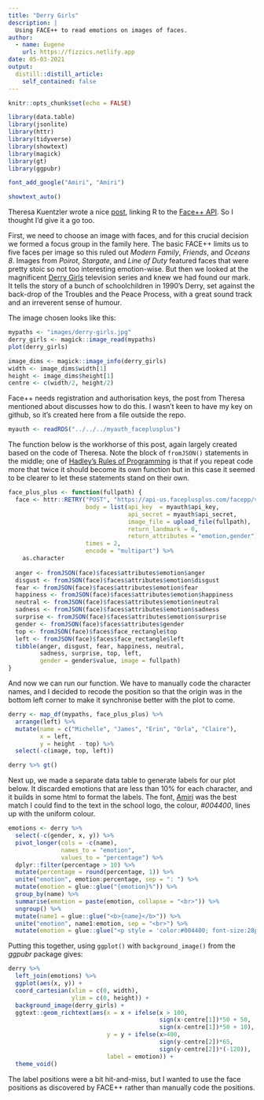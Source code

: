 ```yaml
---
title: "Derry Girls"
description: |
  Using FACE++ to read emotions on images of faces.
author:
  - name: Eugene
    url: https://fizzics.netlify.app
date: 05-03-2021
output:
  distill::distill_article:
    self_contained: false
---
```


<style>
  br {
        line-height: 50%;
     }
</style> 

```r
knitr::opts_chunk$set(echo = FALSE)

library(data.table)
library(jsonlite)
library(httr)
library(tidyverse)
library(showtext)
library(magick)
library(gt)
library(ggpubr)

font_add_google("Amiri", "Amiri")

showtext_auto()
```

Theresa Kuentzler wrote a nice [post](# https://www.mzes.uni-mannheim.de/socialsciencedatalab/article/extracting-emotions), linking R to the [Face++ API](https://www.faceplusplus.com/). So I thought I'd give it a go too.

First, we need to choose an image with faces, and for this crucial decision we formed a focus group in the family here. The basic FACE++ limits us to five faces per image so this ruled out _Modern Family_, _Friends_, and _Oceans 8_. Images from _Poirot_, _Stargate_, and _Line of Duty_ featured faces that were pretty stoic so not too interesting emotion-wise. But then we looked at the magnificent [Derry Girls](https://en.wikipedia.org/wiki/Derry_Girls) television series and knew we had found our mark. It tells the story of a bunch of schoolchildren in 1990's Derry, set against the back-drop of the Troubles and the Peace Process, with a great sound track and an irreverent sense of humour.

The image chosen looks like this:

```r
mypaths <- "images/derry-girls.jpg"
derry_girls <- magick::image_read(mypaths)
plot(derry_girls)
```

```r
image_dims <- magick::image_info(derry_girls)
width <- image_dims$width[1]
height <- image_dims$height[1]
centre <- c(width/2, height/2)
```

Face++ needs registration and authorisation keys, the post from Theresa mentioned about discusses how to do this. I wasn't keen to have my key on github, so it's created here from a file outside the repo.

```r
myauth <- readRDS("../../../myauth_faceplusplus")
```

The function below is the workhorse of this post, again largely created based on the code of Theresa. Note the block of `fromJSON()` statements in the middle; one of [Hadley's Rules of Programming](https://r4ds.had.co.nz/functions.html) is that if you repeat code more that twice it should become its own function but in this case it seemed to be clearer to let these statements stand on their own.

```r
face_plus_plus <- function(fullpath) {
  face <- httr::RETRY("POST", "https://api-us.faceplusplus.com/facepp/v3/detect",
                      body = list(api_key  = myauth$api_key,
                                  api_secret = myauth$api_secret,
                                  image_file = upload_file(fullpath),
                                  return_landmark = 0,
                                  return_attributes = "emotion,gender"),
                      times = 2, 
                      encode = "multipart") %>% 
    as.character
  
  anger <- fromJSON(face)$faces$attributes$emotion$anger
  disgust <- fromJSON(face)$faces$attributes$emotion$disgust
  fear <- fromJSON(face)$faces$attributes$emotion$fear
  happiness <- fromJSON(face)$faces$attributes$emotion$happiness
  neutral <- fromJSON(face)$faces$attributes$emotion$neutral
  sadness <- fromJSON(face)$faces$attributes$emotion$sadness
  surprise <- fromJSON(face)$faces$attributes$emotion$surprise
  gender <- fromJSON(face)$faces$attributes$gender
  top <- fromJSON(face)$faces$face_rectangle$top
  left <- fromJSON(face)$faces$face_rectangle$left
  tibble(anger, disgust, fear, happiness, neutral,
         sadness, surprise, top, left, 
         gender = gender$value, image = fullpath)
}
```

And now we can run our function. We have to manually code the character names, and I decided to recode the position so that the origin was in the bottom left corner to make it synchronise better with the plot to come.

```r
derry <- map_df(mypaths, face_plus_plus) %>% 
  arrange(left) %>% 
  mutate(name = c("Michelle", "James", "Erin", "Orla", "Claire"),
         x = left,
         y = height - top) %>% 
  select(-c(image, top, left))

derry %>% gt()
```

Next up, we made a separate data table to generate labels for our plot below. It discarded emotions that are less than 10% for each character, and it builds in some html to format the labels. The font, [Amiri](https://fonts.google.com/specimen/Amiri?query=amiri) was the best match I could find to the text in the school logo, the colour, _#004400_, lines up with the uniform colour.

```r
emotions <- derry %>% 
  select(-c(gender, x, y)) %>% 
  pivot_longer(cols = -c(name), 
               names_to = "emotion", 
               values_to = "percentage") %>% 
  dplyr::filter(percentage > 10) %>% 
  mutate(percentage = round(percentage, 1)) %>% 
  unite("emotion", emotion:percentage, sep = ": ") %>% 
  mutate(emotion = glue::glue("{emotion}%")) %>% 
  group_by(name) %>% 
  summarise(emotion = paste(emotion, collapse = "<br>")) %>% 
  ungroup() %>% 
  mutate(name1 = glue::glue("<b>{name}</b>")) %>% 
  unite("emotion", name1:emotion, sep = "<br>") %>% 
  mutate(emotion = glue::glue("<p style = 'color:#004400; font-size:28px;  font-family:Amiri';>{emotion}</p>"))
```

Putting this together, using `ggplot()` with `background_image()` from the _ggpubr_ package gives:

```r
derry %>% 
  left_join(emotions) %>% 
  ggplot(aes(x, y)) +
  coord_cartesian(xlim = c(0, width), 
                  ylim = c(0, height)) +
  background_image(derry_girls) +
  ggtext::geom_richtext(aes(x = x + ifelse(x > 100, 
                                           sign(x-centre[1])*50 + 50, 
                                           sign(x-centre[1])*50 + 10),
                            y = y + ifelse(x>400, 
                                           sign(y-centre[2])*65,
                                           sign(y-centre[2])*(-120)),
                            label = emotion)) +
  theme_void()
```

The label positions were a bit hit-and-miss, but I wanted to use the face positions as discovered by FACE++ rather than manually code the positions.





